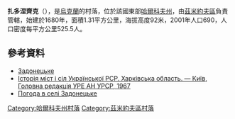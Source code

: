 {{coord|49|38|26|N|36|21|18|E|scale:100000_region:UA|display=title}}

'''扎多涅齊克'''（{{lang-uk|Задонецьке}}），是[[烏克蘭|烏克蘭]]的村落，位於該國東部[[哈爾科夫州|哈爾科夫州]]，由[[茲米約夫區|茲米約夫區]]負責管轄，始建於1680年，面積1.31平方公里，海拔高度92米，2001年人口690，人口密度每平方公里525.5人。

==參考資料==
* [http://w1.c1.rada.gov.ua/pls/z7502/A005?rdat1=19.09.2011&rf7571=33091 Задонецьке]{{dead link|date=2018年3月 |bot=InternetArchiveBot |fix-attempted=yes }}
* [https://web.archive.org/web/20110101150917/http://www.igsu.org.ua/Harkovskja.obl/Zmievskij.rajon/Zadoneckoe.html Історія міст і сіл Української РСР. Харківська область. — Київ, Головна редакція УРЕ АН УРСР, 1967]
* [http://weather.in.ua/ua/har'kovskaja/8220 Погода в селі Задонецьке] {{Wayback|url=http://weather.in.ua/ua/har'kovskaja/8220 |date=20160323024839 }}

{{DEFAULTSORT:Задонецьке}}
[[Category:哈爾科夫州村落|Category:哈爾科夫州村落]]
[[Category:茲米約夫區村落|Category:茲米約夫區村落]]


{{Kharkiv-geo-stub}}